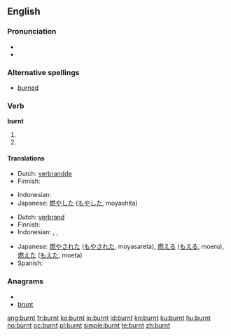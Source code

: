 ==English==

===Pronunciation===
* {{IPA|/'bʌrnt/}}
* {{audio|en-us-burnt.ogg|Audio (US)}}

===Alternative spellings===
* [[burned]]

===Verb===
'''burnt'''

# {{simple past of|[[burn]]}}
# {{past participle of|[[burn]]}}

====Translations====
{{trans-top|simple past of to burn}}
* Dutch: [[verbrandde]]
* Finnish: {{t-|fi|paloi}}
{{trans-mid}}
* Indonesian: {{t-|id|bakar|alt=membakar|xs=Indonesian}}
* Japanese: [[燃やした]] ([[もやした]], moyashita)
{{trans-bottom}}

{{trans-top|past participle of to burn}}
* Dutch: [[verbrand]]
* Finnish: {{t-|fi|palanut}}
* Indonesian: {{t-|id|bakar|alt=membakar|xs=Indonesian}}, {{t-|id|bakar|alt=dibakar|xs=Indonesian}}, {{t-|id|bakar|alt=terbakar|xs=Indonesian}}
{{trans-mid}}
* Japanese: [[燃やされた]] ([[もやされた]], moyasareta),  [[燃える]] ([[もえる]], moeru),  [[燃えた]] ([[もえた]], moeta)
* Spanish: {{t+|es|quemado|m|s}}
{{trans-bottom}}

===Anagrams===
* {{alphagram|bnrtu}}
* [[brunt#English|brunt]]

[[ang:burnt]]
[[fr:burnt]]
[[ko:burnt]]
[[io:burnt]]
[[id:burnt]]
[[kn:burnt]]
[[ku:burnt]]
[[hu:burnt]]
[[no:burnt]]
[[oc:burnt]]
[[pl:burnt]]
[[simple:burnt]]
[[te:burnt]]
[[zh:burnt]]
